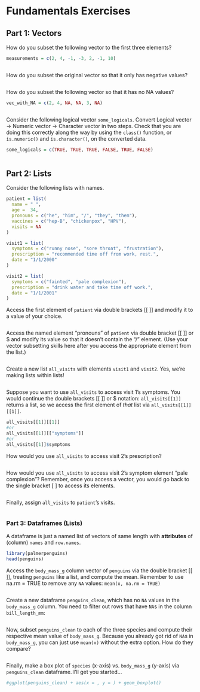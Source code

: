 # Fundamentals Exercises

## Part 1: Vectors

How do you subset the following vector to the first three elements?

```r
measurements = c(2, 4, -1, -3, 2, -1, 10)
```

```r

```

How do you subset the original vector so that it only has negative values?

```r

```

How do you subset the following vector so that it has no NA values?

```r
vec_with_NA = c(2, 4, NA, NA, 3, NA)
```

```r

```

Consider the following logical vector `some_logicals`. Convert Logical vector -\> Numeric vector -\> Character vector in two steps. Check that you are doing this correctly along the way by using the `class()` function, or `is.numeric()` and `is.character()`, on the converted data.

```r
some_logicals = c(TRUE, TRUE, TRUE, FALSE, TRUE, FALSE)
```

```r

```

## Part 2: Lists

Consider the following lists with names.

```r
patient = list(
  name = " ", 
  age =  34, 
  pronouns = c("he", "him", "/", "they", "them"),
  vaccines = c("hep-B", "chickenpox", "HPV"),
  visits = NA
)

visit1 = list(
  symptoms = c("runny nose", "sore throat", "frustration"),
  prescription = "recommended time off from work, rest.",
  date = "1/1/2000"
)

visit2 = list(
  symptoms = c("fainted", "pale complexion"),
  prescription = "drink water and take time off work.",
  date = "1/1/2001"
)
```

Access the first element of `patient` via double brackets [[ ]] and modify it to a value of your choice.

```r

```

Access the named element "pronouns" of `patient` via double bracket [[ ]] or \$ and modify its value so that it doesn't contain the "/" element. (Use your vector subsetting skills here after you access the appropriate element from the list.)

```r

```

Create a new list `all_visits` with elements `visit1` and `visit2`. Yes, we're making lists within lists!

```r

```

Suppose you want to use `all_visits` to access visit 1's symptoms. You would continue the double brackets [[ ]] or \$ notation: `all_visits[[1]]` returns a list, so we access the first element of *that* list via `all_visits[[1]][[1]]`.

```r
all_visits[[1]][[1]]
#or
all_visits[[1]][["symptoms"]]
#or
all_visits[[1]]$symptoms
```

How would you use `all_visits` to access visit 2's prescription?

```r

```

How would you use `all_visits` to access visit 2's symptom element "pale complexion"? Remember, once you access a vector, you would go back to the single bracket [ ] to access its elements.

```r

```

Finally, assign `all_visits` to `patient`'s visits.

```r

```

### Part 3: Dataframes (Lists)

A dataframe is just a named list of vectors of same length with **attributes** of (column) `names` and `row.names`.

```r
library(palmerpenguins)
head(penguins)
```

Access the `body_mass_g` column vector of `penguins` via the double bracket [[ ]], treating `penguins` like a list, and compute the mean. Remember to use na.rm = TRUE to remove any `NA` values: `mean(x, na.rm = TRUE)`

```r

```

Create a new dataframe `penguins_clean`, which has no `NA` values in the `body_mass_g` column. You need to filter out rows that have `NA`s in the column `bill_length_mm`:

```r

```

Now, subset `penguins_clean` to each of the three species and compute their respective mean value of `body_mass_g`. Because you already got rid of `NA`s in `body_mass_g`, you can just use `mean(x)` without the extra option. How do they compare?

```r

```

Finally, make a box plot of `species` (x-axis) vs. `body_mass_g` (y-axis) via `penguins_clean` dataframe. I'll get you started...

```r
#ggplot(penguins_clean) + aes(x = , y = ) + geom_boxplot()
```
